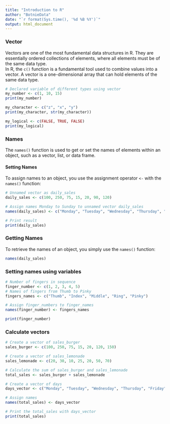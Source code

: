 ```yaml
---
title: "Introduction to R"
author: "BotnieData"
date: "`r format(Sys.time(), '%d %B %Y')`"
output: html_document
---
```


### Vector
Vectors are one of the most fundamental data structures in R.
They are essentially ordered collections of elements, where all elements must be of the same data type.<br>
In R, the `c()` function is a fundamental tool used to combine values into a vector. A vector is a one-dimensional array that can hold elements of the same data type.

```r
# Declared variable of different types using vector
my_number <- c(1, 10, 15)
print(my_number)

my_character <- c("z", "x", "y")
print(my_character, str(my_character))

my_logical <- c(FALSE, TRUE, FALSE)
print(my_logical)
```

### Names
The `names()` function is used to get or set the names of elements within an object, such as a vector, list, or data frame.

#### Setting Names
To assign names to an object, you use the assignment operator `<-` with the `names()` function:

```r
# Unnamed vector as daily_sales
daily_sales <- c(100, 250, 75, 15, 20, 90, 120)

# Assign names Monday to Sunday to unnamed vector daily_sales
names(daily_sales) <- c("Monday", "Tuesday", "Wednesday", "Thursday", "Friday", "Saturday", "Sunday")

# Print result
print(daily_sales)
```

### Getting Names
To retrieve the names of an object, you simply use the `names()` function:

```r
names(daily_sales)
```

### Setting names using variables
```r
# Number of fingers in sequence
finger_number <- c(1, 2, 3, 4, 5)
# Names of fingers from Thumb to Pinky
fingers_names <- c("Thumb", "Index", "Middle", "Ring", "Pinky")

# Assign finger_numbers to finger_names
names(finger_number) <- fingers_names

print(finger_number)
```

### Calculate vectors
```r
# Create a vector of sales_burger
sales_burger <- c(100, 250, 75, 15, 20, 120, 150)

# Create a vector of sales_lemonade
sales_lemonade <- c(20, 30, 10, 25, 20, 50, 70)

# Calculate the sum of sales_burger and sales_lemonade
total_sales <- sales_burger + sales_lemonade

# Create a vector of days
days_vector <- c("Monday", "Tuesday", "Wednesday", "Thursday", "Friday", "Saturday", "Sunday")

# Assign names
names(total_sales) <- days_vector

# Print the total_sales with days_vector
print(total_sales)

```